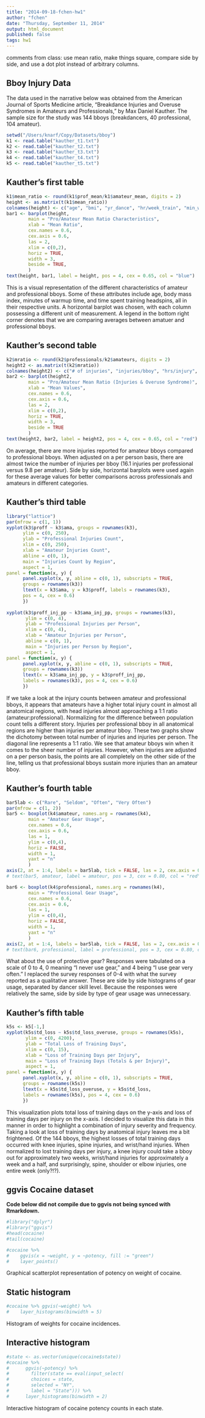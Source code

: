 ```yaml
---
title: "2014-09-18-fchen-hw1"
author: "fchen"
date: "Thursday, September 11, 2014"
output: html_document
published: false
tags: hw1
---
```


comments from class: use mean ratio, make things square, compare side by side, and use a dot plot instead of arbitrary columns.

## Bboy Injury Data

The data used in the narrative below was obtained from the American Journal of Sports Medicine article, "Breakdance Injuries and Overuse Syndromes in Amateurs and Professionals," by Max Daniel Kauther. The sample size for the study was 144 bboys (breakdancers, 40 professional, 104 amateur).

```r
setwd("/Users/knarf/Copy/Datasets/bboy")
k1 <- read.table("kauther_t1.txt")
k2 <- read.table("kauther_t2.txt")
k3 <- read.table("kauther_t3.txt")
k4 <- read.table("kauther_t4.txt")
k5 <- read.table("kauther_t5.txt")
```

## Kauther's first table

```r
k1$mean_ratio <- round(k1$prof_mean/k1$amateur_mean, digits = 2)
height <- as.matrix(t(k1$mean_ratio))
colnames(height) <- c("age", "bmi", "yr_dance", "hr/week_train", "min_warmup", "min_stretch", "headspin_train", "yr_headspin", "% use trainer", "doc-visit/pers")
bar1 <- barplot(height,
        main = "Pro/Amateur Mean Ratio Characteristics", 
        xlab = "Mean Ratio", 
        cex.names = 0.6, 
        cex.axis = 0.6, 
        las = 2, 
        xlim = c(0,2), 
        horiz = TRUE,
        width = 3,
        beside = TRUE,
    	)
text(height, bar1, label = height, pos = 4, cex = 0.65, col = "blue")
```

This is a visual representation of the different characteristics of amateur and professional bboys. Some of these attributes include age, body mass index, minutes of warmup time, and time spent training headspins, all in their respective units. A horizontal barplot was chosen, with each column possessing a different unit of measurement. A legend in the bottom right corner denotes that we are comparing averages between amatuer and professional bboys. 

## Kauther's second table

```r
k2$mratio <- round(k2$professionals/k2$amateurs, digits = 2)
height2 <- as.matrix(t(k2$mratio))
colnames(height2) <- c("# of injuries", "injuries/bboy", "hrs/injury", "# ovs", "ovs/bboy", "hours/ovs")
bar2 <- barplot(height2, 
        main = "Pro/Amateur Mean Ratio (Injuries & Overuse Syndrome)", 
        xlab = "Mean Values", 
        cex.names = 0.6, 
        cex.axis = 0.6, 
        las = 2, 
        xlim = c(0,2), 
        horiz = TRUE,
        width = 3,
        beside = TRUE
        )
text(height2, bar2, label = height2, pos = 4, cex = 0.65, col = "red")
```

On average, there are more injuries reported for amateur bboys compared to professional bboys. When adjusted on a per person basis, there are almost twice the number of injuries per bboy (16.1 injuries per professional versus 9.8 per amateur). Side by side, horizontal barplots were used again for these average values for better comparisons across professionals and amateurs in different categories.

## Kauther's third table

```r
library("lattice")
par(mfrow = c(1, 1))
xyplot(k3$proff ~ k3$ama, groups = rownames(k3),
      ylim = c(0, 250),
      ylab = "Professional Injuries Count",
      xlim = c(0, 250),
      xlab = "Amateur Injuries Count",
      abline = c(0, 1),
      main = "Injuries Count by Region",
      aspect = 1,
panel = function(x, y) {
      panel.xyplot(x, y, abline = c(0, 1), subscripts = TRUE, 
      groups = rownames(k3))
      ltext(x = k3$ama, y = k3$proff, labels = rownames(k3),
      pos = 4, cex = 0.6)
      })
 
xyplot(k3$proff_inj_pp ~ k3$ama_inj_pp, groups = rownames(k3),
       ylim = c(0, 4),
       ylab = "Professional Injuries per Person",
       xlim = c(0, 4),
       xlab = "Amateur Injuries per Person",
       abline = c(0, 1),
       main = "Injuries per Person by Region",
	   aspect = 1,
panel = function(x, y) {
      panel.xyplot(x, y, abline = c(0, 1), subscripts = TRUE, 
      groups = rownames(k3))
      ltext(x = k3$ama_inj_pp, y = k3$proff_inj_pp, 
      labels = rownames(k3), pos = 4, cex = 0.6)
      })
```

If we take a look at the injury counts between amateur and professional bboys, it appears that amateurs have a higher total injury count in almost all anatomical regions, with head injuries almost approaching a 1:1 ratio (amateur:professional). Normalizing for the difference between population count tells a different story. Injuries per professional bboy in all anatomical regions are higher than injuries per amateur bboy. These two graphs show the dichotomy between total number of injuries and injuries per person. The diagonal line represents a 1:1 ratio. We see that amateur bboys win when it comes to the sheer number of injuries. However, when injuries are adjusted on a per person basis, the points are all completely on the other side of the line, telling us that professional bboys sustain more injuries than an amateur bboy.

## Kauther's fourth table

```r
bar5lab <- c("Rare", "Seldom", "Often", "Very Often")
par(mfrow = c(1, 2))
bar5 <- boxplot(k4$amateur, names.arg = rownames(k4),
        main = "Amateur Gear Usage", 
        cex.names = 0.6, 
        cex.axis = 0.6, 
        las = 1, 
        ylim = c(0,4), 
        horiz = FALSE,
        width = 1,
        yaxt = "n"
        )
axis(2, at = 1:4, labels = bar5lab, tick = FALSE, las = 2, cex.axis = 0.6)
# text(bar5, amateur, label = amateur, pos = 3, cex = 0.80, col = "red")

bar6 <- boxplot(k4$professional, names.arg = rownames(k4),
        main = "Professional Gear Usage", 
        cex.names = 0.6, 
        cex.axis = 0.6, 
        las = 1, 
        ylim = c(0,4), 
        horiz = FALSE,
        width = 1,
        yaxt = "n"
        )
axis(2, at = 1:4, labels = bar5lab, tick = FALSE, las = 2, cex.axis = 0.6)
# text(bar6, professional, label = professional, pos = 3, cex = 0.80, col = "red")
```

What about the use of protective gear? Responses were tabulated on a scale of 0 to 4, 0 meaning "I never use gear," and 4 being "I use gear very often." I replaced the survey responses of 0-4 with what the survey reported as a qualitative answer. These are side by side histograms of gear usage, separated by dancer skill level. Because the responses were relatively the same, side by side by type of gear usage was unnecessary. 

## Kauther's fifth table

```r
k5s <- k5[-1,]
xyplot(k5s$td_loss ~ k5s$td_loss_overuse, groups = rownames(k5s),
       ylim = c(0, 4200),
       ylab = "Total Loss of Training Days",
       xlim = c(0, 15),
       xlab = "Loss of Training Days per Injury",
       main = "Loss of Training Days (Totals & per Injury)",
	   aspect = 1,
panel = function(x, y) {
      panel.xyplot(x, y, abline = c(0, 1), subscripts = TRUE, 
      groups = rownames(k5s))
      ltext(x = k5s$td_loss_overuse, y = k5s$td_loss, 
      labels = rownames(k5s), pos = 4, cex = 0.6)
      })
```

This visualization plots total loss of training days on the y-axis and loss of training days per injury on the x-axis. I decided to visualize this data in this manner in order to highlight a combination of injury severity and frequency. Taking a look at loss of training days by anatomical injury leaves me a bit frightened. Of the 144 bboys, the highest losses of total training days occurred with knee injuries, spine injuries, and wrist/hand injuries. When normalized to lost training days per injury, a knee injury could take a bboy out for approximately two weeks, wrist/hand injuries for approximately a week and a half, and surprisingly, spine, shoulder or elbow injuries, one entire week (only?!?). 

## ggvis Cocaine dataset

**Code below did not compile due to ggvis not being synced with Rmarkdown.**

```r
#library("dplyr")
#library("ggvis")
#head(cocaine)
#tail(cocaine)

#cocaine %>%
#    ggvis(x = ~weight, y = ~potency, fill := "green")
#    layer_points()
```

Graphical scatterplot representation of potency on weight of cocaine.

## Static histogram

```r
#cocaine %>% ggvis(~weight) %>%
#    layer_histograms(binwidth = 5)
```

Histogram of weights for cocaine incidences. 

## Interactive histogram

```r
#state <- as.vector(unique(cocaine$state))
#cocaine %>%
#      ggvis(~potency) %>%
#        filter(state == eval(input_select(
#        choices = state,
#        selected = "NY",
#        label = "State"))) %>%
#      layer_histograms(binwidth = 2)
```

Interactive histogram of cocaine potency counts in each state. 
